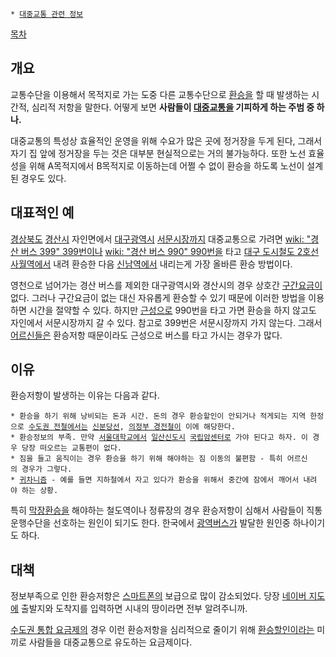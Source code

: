  * [[대중교통 관련 정보]]

[[목차]]
== 개요 ==
교통수단을 이용해서 목적지로 가는 도중 다른 교통수단으로 [[환승]]을 할 때 발생하는 시간적, 심리적 저항을 말한다. 어떻게 보면 '''사람들이 [[대중교통]]을 기피하게 하는 주범 중 하나.''' 

대중교통의 특성상 효율적인 운영을 위해 수요가 많은 곳에 정거장을 두게 된다, 그래서 자기 집 앞에 정거장을 두는 것은 대부분 현실적으로는 거의 불가능하다. 또한 노선 효율성을 위해 A목적지에서 B목적지로 이동하는데 어쩔 수 없이 환승을 하도록 노선이 설계된 경우도 있다.

== 대표적인 예 ==
[[경상북도]] [[경산시]] 자인면에서 [[대구광역시]] [[서문시장]]까지 대중교통으로 가려면 [[wiki: "경산 버스 399" 399번]]이나 [[wiki: "경산 버스 990" 990번]]을 타고 [[대구 도시철도 2호선]] [[사월역]]에서 내려 환승한 다음 [[신남역]]에서 내리는게 가장 올바른 환승 방법이다.

영천으로 넘어가는 경산 버스를 제외한 대구광역시와 경산시의 경우 상호간 [[구간요금]]이 없다. 그러나 구간요금이 없는 대신 자유롭게 환승할 수 있기 때문에 이러한 방법을 이용하면 시간을 절약할 수 있다. 하지만 [[근성]]으로 990번을 타고 가면 환승을 하지 않고도 자인에서 서문시장까지 갈 수 있다. 참고로 399번은 서문시장까지 가지 않는다. 그래서 [[어르신]]들은 환승저항 때문이라도 근성으로 버스를 타고 가시는 경우가 많다.

== 이유 ==
환승저항이 발생하는 이유는 다음과 같다.

 * 환승을 하기 위해 낭비되는 돈과 시간. 돈의 경우 환승할인이 안되거나 적게되는 지역 한정으로 [[수도권 전철]]에서는 [[신분당선]], [[의정부 경전철]]이 이에 해당한다.
 * 환승정보의 부족. 만약 [[서울대학교]]에서 [[일산신도시]] [[국립암센터]]로 가야 된다고 하자. 이 경우 당장 떠오르는 교통편이 없다.
 * 짐을 들고 움직이는 경우 환승을 하기 위해 해야하는 짐 이동의 불편함 - 특히 어르신의 경우가 그렇다. 
 * [[귀차니즘]] - 예를 들면 지하철에서 자고 있다가 환승을 위해서 중간에 잠에서 깨어서 내려야 하는 상황.

특히 [[막장환승]]을 해야하는 철도역이나 정류장의 경우 환승저항이 심해서 사람들이 직통 운행수단을 선호하는 원인이 되기도 한다. 한국에서 [[광역버스]]가 발달한 원인중 하나이기도 하다.

== 대책 ==
정보부족으로 인한 환승저항은 [[스마트폰]]의 보급으로 많이 감소되었다. 당장 [[네이버 지도]]에 출발지와 도착지를 입력하면 시내의 땅이라면 전부 알려주니까.

[[수도권 통합 요금제]]의 경우 이런 환승저항을 심리적으로 줄이기 위해 [[환승할인]]이라는 미끼로 사람들을 대중교통으로 유도하는 요금제이다.

